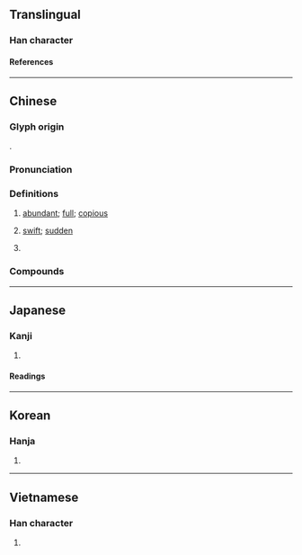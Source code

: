 {{character info}}
==Translingual==

===Han character===
{{Han char|rn=85|rad=水|as=04|sn=7|four=35127|canj=EJB,EYLB|ids=⿰氵巿(GHTJV),⿰氵市(K)}}

====References====
{{Han ref|kx=0612.030|dkj=17216|dj=1005.060|hdz=31559.030|uh=6C9B}}

----

==Chinese==
{{zh-forms}}

===Glyph origin===
{{Han etym}}
{{Han compound|水|alt1=氵|巿|ls=psc|c1=s|t1=water|c2=p}}.

===Pronunciation===
{{zh-pron
|m=pèi
|c=pui3
|h=gd=pi4
|mn=phài
|mn-t=pai3
|mc=y
|oc=y
|cat=a,pn
}}

===Definitions===
{{zh-hanzi}}

# {{lb|zh|literary}} [[abundant]]; [[full]]; [[copious]]
# {{lb|zh|literary}} [[swift]]; [[sudden]]
# {{surname|zh}}

===Compounds===
{{zh-der|充沛|沛公|沛國|沛沛|沛澤|沛然|沛縣|沛艾|沛雨甘霖|流離顛沛|滂沛|滯沛|漰沛|精力充沛|葉斯沛森|豐沛|造次顛沛|顛沛|顛沛流離}}

----

==Japanese==

===Kanji===
{{ja-kanji|grade=|rs=水04}}

# {{rfdef|ja|sort=水04}}

====Readings====
{{ja-readings
|goon=はい
|kanon=はい
|kun=さわ, さかん
}}

----

==Korean==

===Hanja===
{{ko-hanja|패}}

# {{rfdef|ko|sort=水04}}

----

==Vietnamese==

===Han character===
{{vi-readings|rs=水04|reading=phải}}

# {{rfdef|vi|sort=水04}}